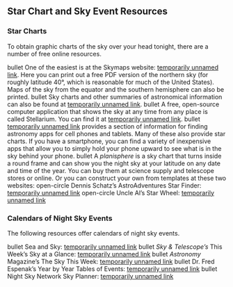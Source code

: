 ## Star Chart and Sky Event Resources
### Star Charts

To obtain graphic charts of the sky over your head tonight, there are a number of free online resources.

bullet One of the easiest is at the Skymaps website: [temporarily unnamed link](). Here you can print out a free PDF version of the northern sky (for roughly latitude 40°, which is reasonable for much of the United States). Maps of the sky from the equator and the southern hemisphere can also be printed.
bullet Sky charts and other summaries of astronomical information can also be found at [temporarily unnamed link]().
bullet A free, open-source computer application that shows the sky at any time from any place is called Stellarium. You can find it at [temporarily unnamed link]().
bullet [temporarily unnamed link]() provides a section of information for finding astronomy apps for cell phones and tablets. Many of these also provide star charts. If you have a smartphone, you can find a variety of inexpensive apps that allow you to simply hold your phone upward to see what is in the sky behind your phone.
bullet A *planisphere* is a sky chart that turns inside a round frame and can show you the night sky at your latitude on any date and time of the year. You can buy them at science supply and telescope stores or online. Or you can construct your own from templates at these two websites:
open-circle Dennis Schatz’s AstroAdventures Star Finder: [temporarily unnamed link]()
open-circle Uncle Al’s Star Wheel: [temporarily unnamed link]()





### Calendars of Night Sky Events

The following resources offer calendars of night sky events.

bullet Sea and Sky: [temporarily unnamed link]()
bullet *Sky & Telescope’s* This Week’s Sky at a Glance: [temporarily unnamed link]()
bullet *Astronomy* Magazine’s The Sky This Week: [temporarily unnamed link]()
bullet Dr. Fred Espenak’s Year by Year Tables of Events: [temporarily unnamed link]()
bullet Night Sky Network Sky Planner: [temporarily unnamed link]()



